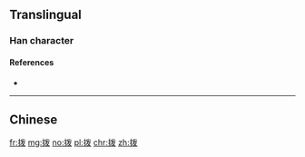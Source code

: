 {{also|撥}}
==Translingual==

===Han character===
{{Han char|rn=64|rad=手|as=05|sn=8|four=|canj=QIVE|ids=⿰扌发}}

====References====
* {{Han ref|kx=0427.161|hdz=31862.010|uh=62E8|ud=25320}}

----

==Chinese==
{{zh-see|撥}}

[[fr:拨]]
[[mg:拨]]
[[no:拨]]
[[pl:拨]]
[[chr:拨]]
[[zh:拨]]